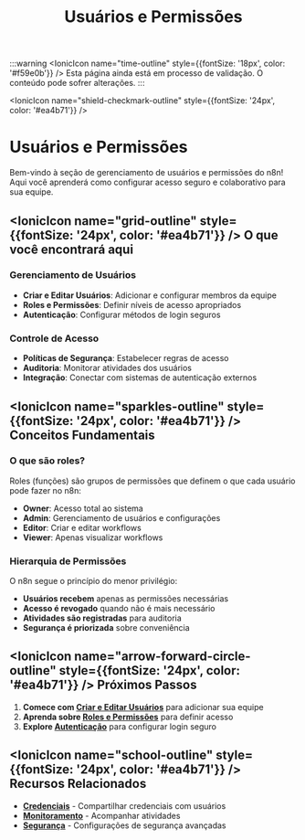 ﻿---
sidebar_position: 6
title: Usuários e Permissões
description: Gerenciamento de usuários e controle de acesso
keywords: [n8n, usuários, permissões, autenticação, rbac]
---

:::warning
<IonicIcon name="time-outline" style={{fontSize: '18px', color: '#f59e0b'}} /> Esta página ainda está em processo de validação. O conteúdo pode sofrer alterações.
:::

<IonicIcon name="shield-checkmark-outline" style={{fontSize: '24px', color: '#ea4b71'}} />

# Usuários e Permissões

Bem-vindo à seção de gerenciamento de usuários e permissões do n8n! Aqui você aprenderá como configurar acesso seguro e colaborativo para sua equipe.

## <IonicIcon name="grid-outline" style={{fontSize: '24px', color: '#ea4b71'}} /> O que você encontrará aqui

### Gerenciamento de Usuários

- **Criar e Editar Usuários**: Adicionar e configurar membros da equipe
- **Roles e Permissões**: Definir níveis de acesso apropriados
- **Autenticação**: Configurar métodos de login seguros

### Controle de Acesso

- **Políticas de Segurança**: Estabelecer regras de acesso
- **Auditoria**: Monitorar atividades dos usuários
- **Integração**: Conectar com sistemas de autenticação externos

## <IonicIcon name="sparkles-outline" style={{fontSize: '24px', color: '#ea4b71'}} /> Conceitos Fundamentais

### O que são roles?

Roles (funções) são grupos de permissões que definem o que cada usuário pode fazer no n8n:

- **Owner**: Acesso total ao sistema
- **Admin**: Gerenciamento de usuários e configurações
- **Editor**: Criar e editar workflows
- **Viewer**: Apenas visualizar workflows

### Hierarquia de Permissões

O n8n segue o princípio do menor privilégio:

- **Usuários recebem** apenas as permissões necessárias
- **Acesso é revogado** quando não é mais necessário
- **Atividades são registradas** para auditoria
- **Segurança é priorizada** sobre conveniência

## <IonicIcon name="arrow-forward-circle-outline" style={{fontSize: '24px', color: '#ea4b71'}} /> Próximos Passos

1. **Comece com [Criar e Editar Usuários](/usando-n8n/usuarios-permissoes/criar-editar-usuarios)** para adicionar sua equipe
2. **Aprenda sobre [Roles e Permissões](/usando-n8n/usuarios-permissoes/roles-permissoes)** para definir acesso
3. **Explore [Autenticação](/usando-n8n/usuarios-permissoes/autenticacao)** para configurar login seguro

## <IonicIcon name="school-outline" style={{fontSize: '24px', color: '#ea4b71'}} /> Recursos Relacionados

- **[Credenciais](/usando-n8n/credenciais/compartilhamento)** - Compartilhar credenciais com usuários
- **[Monitoramento](/usando-n8n/monitoring/visualizar-execucoes)** - Acompanhar atividades
- **[Segurança](/hosting-n8n/seguranca/autenticacao)** - Configurações de segurança avançadas
